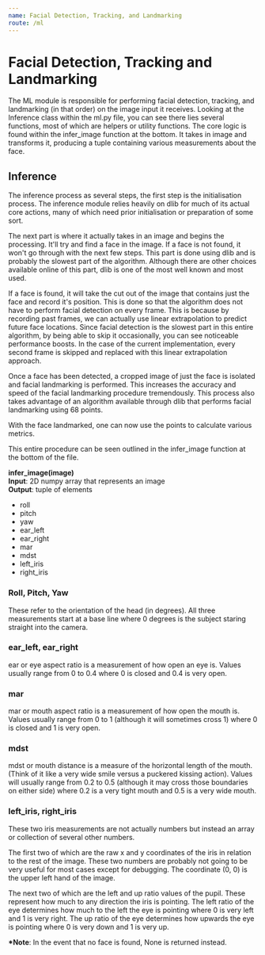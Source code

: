 ```yaml
---
name: Facial Detection, Tracking, and Landmarking
route: /ml
---
```


# Facial Detection, Tracking and Landmarking

The ML module is responsible for performing facial detection, tracking, and landmarking (in that order) on the image input it receives. Looking at the Inference class within the ml.py file, you can see there lies several functions, most of which are helpers or utility functions. The core logic is found within the infer_image function at the bottom. It takes in image and transforms it, producing a tuple containing various measurements about the face.

## Inference

The inference process as several steps, the first step is the initialisation process. The inference module relies heavily on dlib for much of its actual core actions, many of which need prior initialisation or preparation of some sort.  

The next part is where it actually takes in an image and begins the processing. It'll try and find a face in the image. If a face is not found, it won't go through with the next few steps. This part is done using dlib and is probably the slowest part of the algorithm. Although there are other choices available online of this part, dlib is one of the most well known and most used.

If a face is found, it will take the cut out of the image that contains just the face and record it's position. This is done so that the algorithm does not have to perform facial detection on every frame. This is because by recording past frames, we can actually use linear extrapolation to predict future face locations. Since facial detection is the slowest part in this entire algorithm, by being able to skip it occasionally, you can see noticeable performance boosts. In the case of the current implementation, every second frame is skipped and replaced with this linear extrapolation approach.  

Once a face has been detected, a cropped image of just the face is isolated and facial landmarking is performed. This increases the accuracy and speed of the facial landmarking procedure tremendously. This process also takes advantage of an algorithm available through dlib that performs facial landmarking using 68 points.  

With the face landmarked, one can now use the points to calculate various metrics.

This entire procedure can be seen outlined in the infer_image function at the bottom of the file.

**infer_image(image)**  
**Input**: 2D numpy array that represents an image  
**Output**: tuple of elements
 - roll
 - pitch
 - yaw
 - ear_left
 - ear_right
 - mar
 - mdst
 - left_iris
 - right_iris


### Roll, Pitch, Yaw
These refer to the orientation of the head (in degrees). All three measurements start at a base line where 0 degrees is the subject staring straight into the camera.

### ear_left, ear_right
ear or eye aspect ratio is a measurement of how open an eye is. Values usually range from 0 to 0.4 where 0 is closed and 0.4 is very open.

### mar
mar or mouth aspect ratio is a measurement of how open the mouth is. Values usually range from 0 to 1 (although it will sometimes cross 1) where 0 is closed and 1 is very open.

### mdst
mdst or mouth distance is a measure of the horizontal length of the mouth. (Think of it like a very wide smile versus a puckered kissing action). Values will usually range from 0.2 to 0.5 (although it may cross those boundaries on either side) where 0.2 is a very tight mouth and 0.5 is a very wide mouth.

### left_iris, right_iris
These two iris measurements are not actually numbers but instead an array or collection of several other numbers.  

The first two of which are the raw x and y coordinates of the iris in relation to the rest of the image. These two numbers are probably not going to be very useful for most cases except for debugging. The coordinate (0, 0) is the upper left hand of the image.  

The next two of which are the left and up ratio values of the pupil. These represent how much to any direction the iris is pointing. The left ratio of the eye determines how much to the left the eye is pointing where 0 is very left and 1 is very right. The up ratio of the eye determines how upwards the eye is pointing where 0 is very down and 1 is very up.


**\*Note**: In the event that no face is found, None is returned instead.
